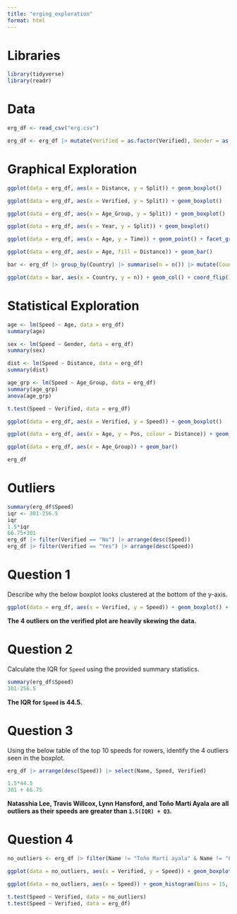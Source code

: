 ```yaml
---
title: "erging_exploration"
format: html
---
```

# Libraries

```r
library(tidyverse)
library(readr)
```

# Data

```r
erg_df <- read_csv("erg.csv")

erg_df <- erg_df |> mutate(Verified = as.factor(Verified), Gender = as.factor(Gender), Year = as.factor(Year), Distance = as.factor(Distance))
```

# Graphical Exploration

```r
ggplot(data = erg_df, aes(x = Distance, y = Split)) + geom_boxplot()
```

```r
ggplot(data = erg_df, aes(x = Verified, y = Split)) + geom_boxplot()
```

```r
ggplot(data = erg_df, aes(x = Age_Group, y = Split)) + geom_boxplot()
```

```r
ggplot(data = erg_df, aes(x = Year, y = Split)) + geom_boxplot()
```

```r
ggplot(data = erg_df, aes(x = Age, y = Time)) + geom_point() + facet_grid(Gender ~Distance)
```

```r
ggplot(data = erg_df, aes(x = Age, fill = Distance)) + geom_bar()
```

```r
bar <- erg_df |> group_by(Country) |> summarise(n = n()) |> mutate(Country = fct_reorder(Country, n)) |> filter(n >= 8)

ggplot(data = bar, aes(x = Country, y = n)) + geom_col() + coord_flip() + geom_text(aes(label = n), hjust = -0.1) + theme_minimal() + labs(title = "Bar Plot of 20 Countries With The Most Rowers", y = "Number of Rowers") + theme(plot.title = element_text(hjust = 0.5))
```


# Statistical Exploration

```r
age <- lm(Speed ~ Age, data = erg_df)
summary(age)
```

```r
sex <- lm(Speed ~ Gender, data = erg_df)
summary(sex)
```

```r
dist <- lm(Speed ~ Distance, data = erg_df)
summary(dist)
```

```r
age_grp <- lm(Speed ~ Age_Group, data = erg_df)
summary(age_grp)
anova(age_grp)
```

```r
t.test(Speed ~ Verified, data = erg_df)
```

```r
ggplot(data = erg_df, aes(x = Verified, y = Speed)) + geom_boxplot()
```

```r
ggplot(data = erg_df, aes(x = Age, y = Pos, colour = Distance)) + geom_point(alpha = 0.5) + facet_wrap(~Gender) + theme_minimal()
```

```r
ggplot(data = erg_df, aes(x = Age_Group)) + geom_bar() 
```

```r
erg_df
```

# Outliers

```r
summary(erg_df$Speed)
iqr <- 301-256.5
iqr
1.5*iqr
66.75+301
erg_df |> filter(Verified == "No") |> arrange(desc(Speed))
erg_df |> filter(Verified == "Yes") |> arrange(desc(Speed))
```

# Question 1

Describe why the below boxplot looks clustered at the bottom of the y-axis. 

```r
ggplot(data = erg_df, aes(x = Verified, y = Speed)) + geom_boxplot() + theme_minimal() + labs(title = "Side-by-Side Boxplots of Speed for Verified and Non-Verified Pieces") + theme(plot.title = element_text(hjust = 0.5))
```

**The 4 outliers on the verified plot are heavily skewing the data.**

# Question 2

Calculate the IQR for `Speed` using the provided summary statistics.

```r
summary(erg_df$Speed)
301-256.5
```

**The IQR for `Speed` is 44.5.**

# Question 3

Using the below table of the top 10 speeds for rowers, identify the 4 outliers seen in the boxplot.

```r
erg_df |> arrange(desc(Speed)) |> select(Name, Speed, Verified)

1.5*44.5
301 + 66.75
```

**Natasshia Lee, Travis Willcox, Lynn Hansford, and Toño Martí Ayala are all outliers as their speeds are greater than `1.5(IQR) + Q3`.**

# Question 4

```r
no_outliers <- erg_df |> filter(Name != "Toño Martí ayala" & Name != "Lynn Hansford" & Name != "Travis Willcox" & Name != "Natasshia Lee")

ggplot(data = no_outliers, aes(x = Verified, y = Speed)) + geom_boxplot() + theme_minimal() + labs(title = "Side-by-Side Boxplots of Speed for Verified and Non-Verified Pieces") + theme(plot.title = element_text(hjust = 0.5))

ggplot(data = no_outliers, aes(x = Speed)) + geom_histogram(bins = 15, fill = "lightblue", colour = "black")

t.test(Speed ~ Verified, data = no_outliers)
t.test(Speed ~ Verified, data = erg_df)
```



